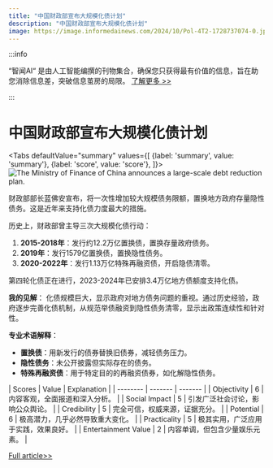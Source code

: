 ```yaml
---
title: "中国财政部宣布大规模化债计划"
description: "中国财政部宣布大规模化债计划"
image: https://image.informedainews.com/2024/10/Pol-4T2-1728737074-0.jpg
---
```



:::info

“智闻AI“ 是由人工智能编撰的刊物集合，确保您只获得最有价值的信息，旨在助您消除信息差，突破信息茧房的局限。  [了解更多 >>](/)

:::

# 中国财政部宣布大规模化债计划


<Tabs
	defaultValue="summary"
	values={[
	{label: 'summary', value: 'summary'},
	{label: 'score', value: 'score'},
]}>
<TabItem value="summary">
<img
  src="https://image.informedainews.com/2024/10/Pol-4T2-1728737074-0.jpg"
  alt="The Ministry of Finance of China announces a large-scale debt reduction plan."
/>



财政部部长蓝佛安宣布，将一次性增加较大规模债务限额，置换地方政府存量隐性债务。这是近年来支持化债力度最大的措施。

历史上，财政部曾主导三次大规模化债行动：

1. **2015-2018年**：发行约12.2万亿置换债，置换存量政府债务。
2. **2019年**：发行1579亿置换债，置换隐性债务。
3. **2020-2022年**：发行1.13万亿特殊再融资债，开启隐债清零。

第四轮化债正在进行，2023-2024年已安排3.4万亿地方债额度支持化债。

**我的见解**：
化债规模巨大，显示政府对地方债务问题的重视。通过历史经验，政府逐步完善化债机制，从规范举债融资到隐性债务清零，显示出政策连续性和针对性。

**专业术语解释**：
- **置换债**：用新发行的债券替换旧债券，减轻债务压力。
- **隐性债务**：未公开披露但实际存在的债务。
- **特殊再融资债**：用于特定目的的再融资债券，如化解隐性债务。
</TabItem>
<TabItem value="score">
	| Scores     | Value   | Explanation |
	| -------- | ------- | ------- |
	| Objectivity  | 6    | 内容客观，全面报道和深入分析。    |
	| Social Impact | 5     | 引发广泛社会讨论，影响公众舆论。    |
	| Credibility    | 5    | 完全可信，权威来源，证据充分。    |
	| Potential    | 6    | 极高潜力，几乎必然导致重大变化。    |
	| Practicality    | 5    | 极其实用，广泛应用于实践，效果良好。    |
	| Entertainment Value    | 2    | 内容单调，但包含少量娱乐元素。    |
</TabItem>
</Tabs>

[Full article>>](https://wallstreetcn.com/articles/3730184)
